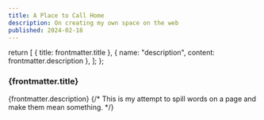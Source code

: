 ```yaml
---
title: A Place to Call Home
description: On creating my own space on the web
published: 2024-02-18
---
```


  return [
    { title: frontmatter.title },
    { name: "description", content: frontmatter.description },
  ];
};

### {frontmatter.title}

{frontmatter.description}
{/* This is my attempt to spill words on a page and make them mean something. */}
